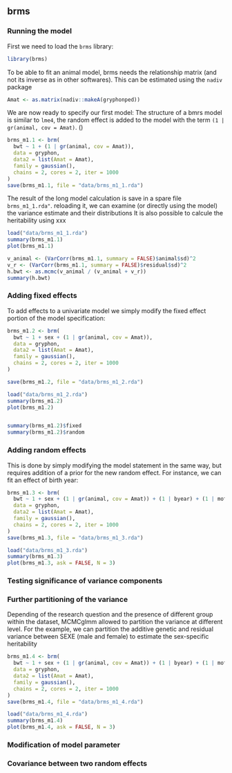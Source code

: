 ## brms

### Running the model

First we need to load the `brms` library:
```r
library(brms)
```
<!-- C1 May be add a sentence about brms and its link to stan ? -->
To be able to fit an animal model, brms needs the relationship matrix (and not its inverse as in other softwares).
This can be estimated using the `nadiv` package
<!-- C2 May be add a sentence about nadiv? -->

```r
Amat <- as.matrix(nadiv::makeA(gryphonped))
```
We are now ready to specify our first model:
The structure of a bmrs model is similar to `lme4`, the random effect is added to the model with the term `(1 | gr(animal, cov = Amat)`. (<!-- C3 more explanation aboout this structure becaue is not intuive for other biologists-->)

```r
brms_m1.1 <- brm(
  bwt ~ 1 + (1 | gr(animal, cov = Amat)),
  data = gryphon,
  data2 = list(Amat = Amat),
  family = gaussian(),
  chains = 2, cores = 2, iter = 1000
)
save(brms_m1.1, file = "data/brms_m1_1.rda")
```

The result of the long model calculation is save in a spare file `brms_m1_1.rda"`.
reloading it, we can examine (or directly using the model) the variance estimate and their distributions
It is also possible to calcule the heritability using xxx

```r
load("data/brms_m1_1.rda")
summary(brms_m1.1)
plot(brms_m1.1)

v_animal <- (VarCorr(brms_m1.1, summary = FALSE)$animal$sd)^2
v_r <- (VarCorr(brms_m1.1, summary = FALSE)$residual$sd)^2
h.bwt <- as.mcmc(v_animal / (v_animal + v_r))
summary(h.bwt)
```

<!-- C4 autocorrelation diagnostic -->



### Adding fixed effects

To add effects to a univariate model we simply modify the fixed effect portion of the model specification:

```r
brms_m1.2 <- brm(
  bwt ~ 1 + sex + (1 | gr(animal, cov = Amat)),
  data = gryphon,
  data2 = list(Amat = Amat),
  family = gaussian(),
  chains = 2, cores = 2, iter = 1000
)

save(brms_m1.2, file = "data/brms_m1_2.rda")
```

```r
load("data/brms_m1_2.rda")
summary(brms_m1.2)
plot(brms_m1.2)


summary(brms_m1.2)$fixed
summary(brms_m1.2)$random
```

### Adding random effects

This is done by simply modifying the model statement in the same way, but requires addition of a prior for the new random effect. For instance, we can fit an effect of birth year:


```r
brms_m1.3 <- brm(
  bwt ~ 1 + sex + (1 | gr(animal, cov = Amat)) + (1 | byear) + (1 | mother),
  data = gryphon,
  data2 = list(Amat = Amat),
  family = gaussian(),
  chains = 2, cores = 2, iter = 1000
)
save(brms_m1.3, file = "data/brms_m1_3.rda")
```

```r
load("data/brms_m1_3.rda")
summary(brms_m1.3)
plot(brms_m1.3, ask = FALSE, N = 3)
```


### Testing significance of variance components

<!--C5 how to compare models?  DIC or Ci of estimate or other test  -->


### Further partitioning of the variance

Depending of the research question and the presence of different group within the dataset, MCMCglmm allowed to partition the variance at different level. For the example, we can partition the additive genetic and residual variance between SEXE (male and female) to estimate the sex-specific heritability 

 <!-- C6 need to check the code  I never partition a random effect with lme4 + need to apply it to the residual level too, more too do here -->

```r
brms_m1.4 <- brm(
  bwt ~ 1 + sex + (1 | gr(animal, cov = Amat)) + (1 | byear) + (1 | mother),
  data = gryphon,
  data2 = list(Amat = Amat),
  family = gaussian(),
  chains = 2, cores = 2, iter = 1000
)
save(brms_m1.4, file = "data/brms_m1_4.rda")
```

```r
load("data/brms_m1_4.rda")
summary(brms_m1.4)
plot(brms_m1.4, ask = FALSE, N = 3)
```


### Modification of model parameter

### Covariance between two random effects
